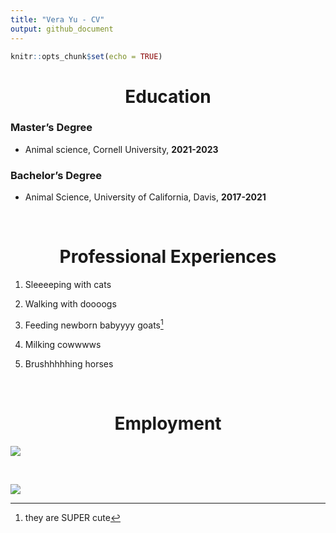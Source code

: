 ```yaml
---
title: "Vera Yu - CV"
output: github_document
---
```


```r
knitr::opts_chunk$set(echo = TRUE)
```

<center> 

# Education 

</center>

### Master's Degree

* Animal science, Cornell University, **2021-2023**

### Bachelor's Degree

* Animal Science, University of California, Davis, **2017-2021**

<br>

<center>

# Professional Experiences

</center>

1. Sleeeeping with cats

2. Walking with doooogs

3. Feeding newborn babyyyy goats^[they are SUPER cute]

4. Milking cowwwws

5. Brushhhhhing horses

<br>

<center>

# Employment

</center>

![](/Users/verayu/Desktop/IMG_7104.JPG)

<br>

![](/Users/verayu/Desktop/IMG_5858.jpeg)


